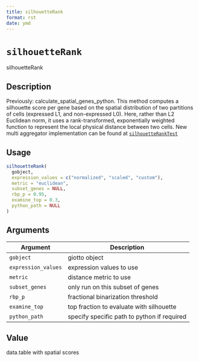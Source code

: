 ```yaml
--- 
title: silhouetteRank 
format: rst 
date: ymd 
--- 
```

# `silhouetteRank`

silhouetteRank


## Description

Previously: calculate_spatial_genes_python. This method computes a silhouette score per gene based on the
 spatial distribution of two partitions of cells (expressed L1, and non-expressed L0).
 Here, rather than L2 Euclidean norm, it uses a rank-transformed, exponentially weighted
 function to represent the local physical distance between two cells.
 New multi aggregator implementation can be found at [`silhouetteRankTest`](#silhouetteranktest)


## Usage

```r
silhouetteRank(
  gobject,
  expression_values = c("normalized", "scaled", "custom"),
  metric = "euclidean",
  subset_genes = NULL,
  rbp_p = 0.95,
  examine_top = 0.3,
  python_path = NULL
)
```


## Arguments

Argument      |Description
------------- |----------------
`gobject`     |     giotto object
`expression_values`     |     expression values to use
`metric`     |     distance metric to use
`subset_genes`     |     only run on this subset of genes
`rbp_p`     |     fractional binarization threshold
`examine_top`     |     top fraction to evaluate with silhouette
`python_path`     |     specify specific path to python if required


## Value

data.table with spatial scores


